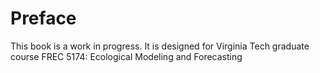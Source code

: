 # Preface {.unnumbered}

This book is a work in progress.  It is designed for Virginia Tech graduate course FREC 5174: Ecological Modeling and Forecasting
